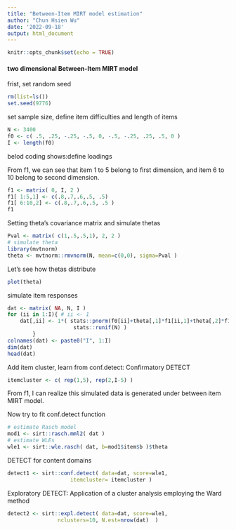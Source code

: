 ```yaml
---
title: "Between-Item MIRT model estimation"
author: "Chun Hsien Wu"
date: '2022-09-18'
output: html_document
---
```


```r
knitr::opts_chunk$set(echo = TRUE)
```

#### two dimensional Between-Item MIRT model
frist, set random seed

```r
rm(list=ls())
set.seed(9776)
```         
set sample size, define item difficulties and length of items
```r
N <- 3400
f0 <- c( .5, .25, -.25, -.5, 0, -.5, -.25, .25, .5, 0 )
I <- length(f0)
```
belod coding shows:define loadings

From f1, we can see that item 1 to 5 belong to first dimension, and item 6 to 10 belong to second dimension.
```r
f1 <- matrix( 0, I, 2 )
f1[ 1:5,1] <- c(.8,.7,.6,.5, .5)
f1[ 6:10,2] <- c(.8,.7,.6,.5, .5 )
f1
```
Setting theta's covariance matrix and simulate thetas
```r
Pval <- matrix( c(1,.5,.5,1), 2, 2 )
# simulate theta
library(mvtnorm)
theta <- mvtnorm::rmvnorm(N, mean=c(0,0), sigma=Pval )
```
Let's see how thetas distribute
```r
plot(theta)
```
simulate item responses
```r
dat <- matrix( NA, N, I )
for (ii in 1:I){ # ii <- 1
    dat[,ii] <- 1*( stats::pnorm(f0[ii]+theta[,1]*f1[ii,1]+theta[,2]*f1[ii,2])>
                     stats::runif(N) )
        }
colnames(dat) <- paste0("I", 1:I)
dim(dat)
head(dat)
```
Add item cluster, learn from conf.detect: Confirmatory DETECT  
```r
itemcluster <- c( rep(1,5), rep(2,I-5) )
```
 From f1, I can realize this simulated data is generated under between item MIRT model.
 
Now try to fit conf.detect function
```r
# estimate Rasch model
mod1 <- sirt::rasch.mml2( dat )
# estimate WLEs
wle1 <- sirt::wle.rasch( dat, b=mod1$item$b )$theta
```

DETECT for content domains
```r
detect1 <- sirt::conf.detect( data=dat, score=wle1,
                    itemcluster= itemcluster )
```

Exploratory DETECT: Application of a cluster analysis employing the Ward method

```r
detect2 <- sirt::expl.detect( data=dat, score=wle1,
                nclusters=10, N.est=nrow(dat)  )
```